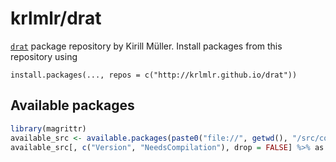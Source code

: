 # krlmlr/drat

[`drat`](https://github.com/eddelbuettel/drat) package repository by Kirill Müller.  Install packages from this repository using

```
install.packages(..., repos = c("http://krlmlr.github.io/drat"))
``` 

## Available packages

```r
library(magrittr)
available_src <- available.packages(paste0("file://", getwd(), "/src/contrib"))
available_src[, c("Version", "NeedsCompilation"), drop = FALSE] %>% as.data.frame %>% knitr::kable()
```
